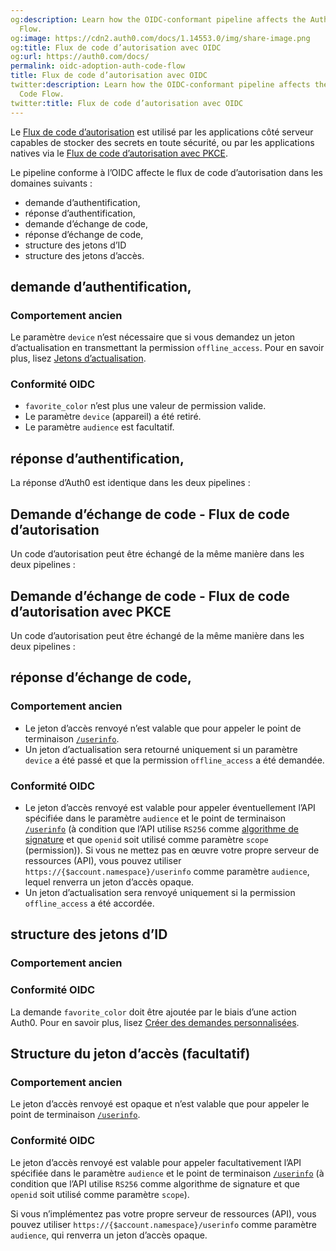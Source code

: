 ```yaml
---
og:description: Learn how the OIDC-conformant pipeline affects the Authorization Code
  Flow.
og:image: https://cdn2.auth0.com/docs/1.14553.0/img/share-image.png
og:title: Flux de code d’autorisation avec OIDC
og:url: https://auth0.com/docs/
permalink: oidc-adoption-auth-code-flow
title: Flux de code d’autorisation avec OIDC
twitter:description: Learn how the OIDC-conformant pipeline affects the Authorization
  Code Flow.
twitter:title: Flux de code d’autorisation avec OIDC
---
```


Le [Flux de code d’autorisation](/login/flows/authorization-code-flow) est utilisé par les applications côté serveur capables de stocker des secrets en toute sécurité, ou par les applications natives via le [Flux de code d’autorisation avec PKCE](/login/flows/authorization-code-flow-with-proof-key-for-code-exchange-pkce).

Le pipeline conforme à l’OIDC affecte le flux de code d’autorisation dans les domaines suivants :

* demande d’authentification,
* réponse d’authentification,
* demande d’échange de code,
* réponse d’échange de code,
* structure des jetons d’ID
* structure des jetons d’accès.

## demande d’authentification,

### Comportement ancien



Le paramètre `device` n’est nécessaire que si vous demandez un jeton d’actualisation en transmettant la permission `offline_access`. Pour en savoir plus, lisez [Jetons d’actualisation](/security/tokens/refresh-tokens).

### Conformité OIDC



* `favorite_color` n’est plus une valeur de permission valide.
* Le paramètre `device` (appareil) a été retiré.
* Le paramètre `audience` est facultatif.

## réponse d’authentification,

La réponse d’Auth0 est identique dans les deux pipelines :



## Demande d’échange de code - Flux de code d’autorisation

Un code d’autorisation peut être échangé de la même manière dans les deux pipelines :



## Demande d’échange de code - Flux de code d’autorisation avec PKCE

Un code d’autorisation peut être échangé de la même manière dans les deux pipelines :



## réponse d’échange de code,

### Comportement ancien



* Le jeton d’accès renvoyé n’est valable que pour appeler le point de terminaison [`/userinfo`](/api/authentication#get-user-info).
* Un jeton d’actualisation sera retourné uniquement si un paramètre `device` a été passé et que la permission `offline_access` a été demandée.

### Conformité OIDC



* Le jeton d’accès renvoyé est valable pour appeler éventuellement l’API spécifiée dans le paramètre `audience` et le point de terminaison [`/userinfo`](/api/authentication#get-user-info) (à condition que l’API utilise `RS256` comme [algorithme de signature](/applications/signing-algorithms) et que `openid` soit utilisé comme paramètre `scope` (permission)). Si vous ne mettez pas en œuvre votre propre serveur de ressources (API), vous pouvez utiliser `https://{$account.namespace}/userinfo` comme paramètre `audience`, lequel renverra un jeton d’accès opaque.
* Un jeton d’actualisation sera renvoyé uniquement si la permission `offline_access` a été accordée.

## structure des jetons d’ID

### Comportement ancien



### Conformité OIDC



La demande `favorite_color` doit être ajoutée par le biais d’une action Auth0. Pour en savoir plus, lisez [Créer des demandes personnalisées](/security/tokens/json-web-tokens/create-custom-claims).

## Structure du jeton d’accès (facultatif)

### Comportement ancien



Le jeton d’accès renvoyé est opaque et n’est valable que pour appeler le point de terminaison [`/userinfo`](/api/authentication#get-user-info).

### Conformité OIDC



Le jeton d’accès renvoyé est valable pour appeler facultativement l’API spécifiée dans le paramètre `audience` et le point de terminaison [`/userinfo`](/api/authentication#get-user-info) (à condition que l’API utilise `RS256` comme algorithme de signature et que `openid` soit utilisé comme paramètre `scope`).

Si vous n’implémentez pas votre propre serveur de ressources (API), vous pouvez utiliser `https://{$account.namespace}/userinfo` comme paramètre `audience`, qui renverra un jeton d’accès opaque.